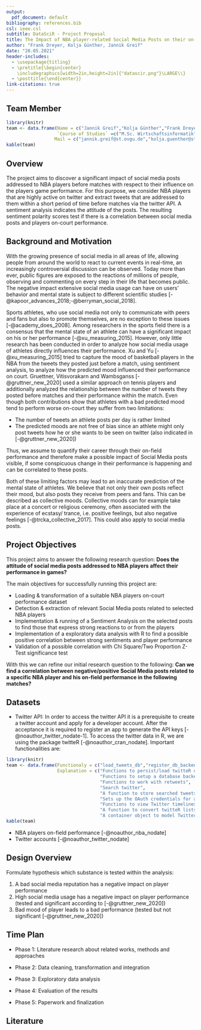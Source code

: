 ```yaml
---
output:
  pdf_document: default
bibliography: references.bib
csl: ieee.csl
subtitle: DataSciR - Project Proposal
title: The Impact of NBA player-related Social Media Posts on their on-court Performance - An Analysis 
author: "Frank Dreyer, Kolja Günther, Jannik Greif"
date: "20.05.2021"
header-includes:
  - \usepackage{titling}
  - \pretitle{\begin{center}
    \includegraphics[width=2in,height=2in]{"datascir.png"}\LARGE\\}
  - \posttitle{\end{center}}
link-citations: true
---
```

\newpage

## Team Member

```r
library(knitr)
team <- data.frame(Name = c("Jannik Greif","Kolja Günther","Frank Dreyer"),
                   `Course of Studies` =c("M.Sc. Wirtschaftsinformatik","M.Sc. Data and Knowledge Engineering","M.Sc. Data and Knowledge Engineering"),
                  Mail = c("jannik.greif@st.ovgu.de","kolja.guenther@st.ovgu.de","frank.dreyer@st.ovgu.de"), check.names = FALSE)
kable(team)
```

## Overview

The project aims to discover a significant impact of social media posts addressed to NBA players before matches with respect to their influence on the players game performance. For this purpose, we consider NBA players that are highly active on twitter and extract tweets that are addressed to them within a short period of time before matches via the twitter API. A sentiment analysis indicates the attitude of the posts. The resulting sentiment polarity scores test if there is a correlation between social media posts and players on-court performance.

## Background and Motivation
With the growing presence of social media in all areas of life, allowing people from around the world to react to current events in real-time, an increasingly controversial discussion can be observed. Today more than ever, public figures are exposed to the reactions of millions of people, observing and commenting on every step in their life that becomes public. The negative impact extensive social media usage can have on users' behavior and mental state is subject to different scientific studies [-@kapoor_advances_2018;-@berryman_social_2018]. 
 
Sports athletes, who use social media not only to communicate with peers and fans but also to promote themselves, are no exception to these issues [-@academy_does_2008]. Among researchers in the sports field there is a consensus that the mental state of an athlete can have a significant impact on his or her performance [-@xu_measuring_2015]. However, only little research has been conducted in order to analyze how social media usage of athletes directly influences their performance.
Xu and Yu [-@xu_measuring_2015] tried to capture the mood of basketball players in the NBA from the tweets they posted just before a match, using sentiment analysis, to analyze how the predicted mood influenced their performance on court. Gruettner, Vitisvorakarn and Wambsganss [-@gruttner_new_2020] used a similar approach on tennis players and additionally analyzed the relationship between the number of tweets they posted before matches and their performance within the match. Even though both contributions show that athletes with a bad predicted mood tend to perform worse on-court they suffer from two limitations: 
 
- The number of tweets an athlete posts per day is rather limited 
- The predicted moods are not free of bias since an athlete might only post tweets how he or she wants to be seen on twitter (also indicated in [-@gruttner_new_2020])
 
Thus, we assume to quantify their career through their on-field performance and therefore make a possible impact of Social Media posts visible, if some conspicuous change in their performance is happening and can be correlated to these posts.
 
 
Both of these limiting factors may lead to an inaccurate prediction of the mental state of athletes. We believe that not only their own posts reflect their mood, but also posts they receive from peers and fans. This can be described as collective moods. Collective moods can for example take place at a concert or religious ceremony, often associated with the experience of ecstasy/ trance, i.e. positive feelings, but also negative feelings [-@trcka_collective_2017]. This could also apply to social media posts.


\newpage

## Project Objectives

This project aims to answer the following research question: \newline    
**Does the attitude of social media posts addressed to NBA players affect their performance in games?**

The main objectives for successfully running this project are:

- Loading & transformation of a suitable NBA players on-court performance dataset
- Detection & extraction of relevant Social Media posts related to selected NBA players
- Implementation & running of a Sentiment Analysis on the selected posts to find those that express strong reactions to or from the players
- Implementation of a exploratory data analysis with R to find a possible positive correlation between strong sentiments and player performance
- Validation of a possible correlation with Chi Square/Two Proportion Z-Test significance test
 
With this we can refine our initial research question to the following: \newline    
**Can we find a correlation between negative/positive Social Media posts related to a specific NBA player and his on-field performance in the following matches?**


## Datasets

- Twitter API: \newline    
In order to access the twitter API it is a prerequisite to create a twitter account and apply for a developer account. After the acceptance it is required to register an app to generate the API keys [-@noauthor_twitter_nodate-1]. To access the twitter data in R, we are using the package twitteR [-@noauthor_cran_nodate]. 
Important functionalities are:
```r
library(knitr)
team <- data.frame(Functionaly = c("load_tweets_db","register_db_backend", "retweets", "searchTwitter", "search_twitter_and_store","setup_twitter_oauth","timelines", "twListToDF", "user-class "), 
                   Explanation = c("Functions to persist/load twitteR data to a database",
                                   "Functions to setup a database backend for twitteR",
                                   "Functions to work with retweets",
                                   "Search twitter",
                                   "A function to store searched tweets to a database",
                                   "Sets up the OAuth credentials for a twitteR session",
                                   "Functions to view Twitter timelines",
                                   "A function to convert twitteR lists to data.frames",
                                   "A container object to model Twitter users") )
kable(team)
```




- NBA players on-field performance [-@noauthor_nba_nodate]
- Twitter accounts [-@noauthor_twitter_nodate]
  

## Design Overview

Formulate hypothesis which substance is tested within the analysis:

1. A bad social media reputation has a negative impact on player performance
2. High social media usage has a negative impact on player performance (tested and significant according to [-@gruttner_new_2020])
3. Bad mood of player leads to a bad performance (tested but not significant [-@gruttner_new_2020])


## Time Plan

- Phase 1: Literature research about related works, methods and approaches

- Phase 2: Data cleaning, transformation and integration

- Phase 3: Exploratory data analysis

- Phase 4: Evaluation of the results

- Phase 5: Paperwork and finalization

\newpage

## Literature